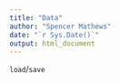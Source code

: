 ```yaml
---
title: "Data"
author: "Spencer Mathews"
date: "`r Sys.Date()`"
output: html_document
---
```




`load`/`save`